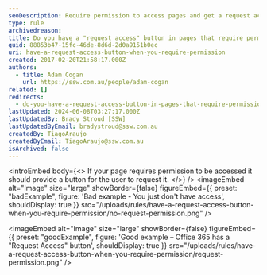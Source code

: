 ```yaml
---
seoDescription: Require permission to access pages and get a request access button
type: rule
archivedreason:
title: Do you have a "request access" button in pages that require permission?
guid: 88853b47-15fc-46de-8d6d-2d0a9151b0ec
uri: have-a-request-access-button-when-you-require-permission
created: 2017-02-20T21:58:17.000Z
authors:
  - title: Adam Cogan
    url: https://ssw.com.au/people/adam-cogan
related: []
redirects:
  - do-you-have-a-request-access-button-in-pages-that-require-permission
lastUpdated: 2024-06-08T03:27:17.000Z
lastUpdatedBy: Brady Stroud [SSW]
lastUpdatedByEmail: bradystroud@ssw.com.au
createdBy: TiagoAraujo
createdByEmail: TiagoAraujo@ssw.com.au
isArchived: false
---
```


<introEmbed
  body={<>
If your page requires permission to be accessed it should provide a button for the user to request it.
  </>}
/>
<imageEmbed
  alt="Image"
  size="large"
  showBorder={false}
  figureEmbed={{
    preset: "badExample",
    figure: 'Bad example -  You just don\'t have access',
    shouldDisplay: true
  }}
  src="/uploads/rules/have-a-request-access-button-when-you-require-permission/no-request-permission.png"
/>

<imageEmbed
  alt="Image"
  size="large"
  showBorder={false}
  figureEmbed={{
    preset: "goodExample",
    figure: 'Good example – Office 365 has a "Request Access" button',
    shouldDisplay: true
  }}
  src="/uploads/rules/have-a-request-access-button-when-you-require-permission/request-permission.png"
/>
